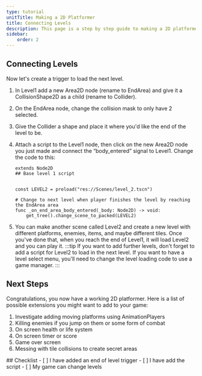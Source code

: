 ```yaml
---
type: tutorial
unitTitle: Making a 2D Platformer
title: Connecting Levels
description: This page is a step by step guide to making a 2D platformer
sidebar:
    order: 2
---
```



## Connecting Levels

Now let's create a trigger to load the next level. 

<Steps>

1. In Level1 add a new Area2D node (rename to EndArea) and give it a CollisionShape2D as a child (rename to Collider). 

2. On the EndArea node, change the collision mask to only have 2 selected. 

3. Give the Collider a shape and place it where you'd like the end of the level to be.

4. Attach a script to the Level1 node, then click on the new Area2D node you just made and connect the “body_entered” signal to Level1. Change the code to this:
	```gdscript
	extends Node2D
	## Base level 1 script


	const LEVEL2 = preload("res://Scenes/level_2.tscn")

	# Change to next level when player finishes the level by reaching the EndArea area
	func _on_end_area_body_entered(_body: Node2D) -> void:
		get_tree().change_scene_to_packed(LEVEL2)

	```

5. You can make another scene called Level2 and create a new level with different platforms, enemies, items, and maybe different tiles. Once you've done that, when you reach the end of Level1, it will load Level2 and you can play it.
	:::tip
	If you want to add further levels, don't forget to add a script for Level2 to load in the next level. If you want to have a level select menu, you'll need to change the level loading code to use a game manager.
	:::

</Steps>

## Next Steps

Congratulations, you now have a working 2D platformer. Here is a list of possible extensions you might want to add to your game:
1. Investigate adding moving platforms using AnimationPlayers
2. Killing enemies if you jump on them or some form of combat
3. On screen health or life system
4. On screen timer or score
5. Game over screen
6. Messing with tile collisions to create secret areas

<Box>
## Checklist
<Checklist>
- [ ] I have added an end of level trigger
- [ ] I have add the script
- [ ] My game can change levels
</Checklist>
</Box>
